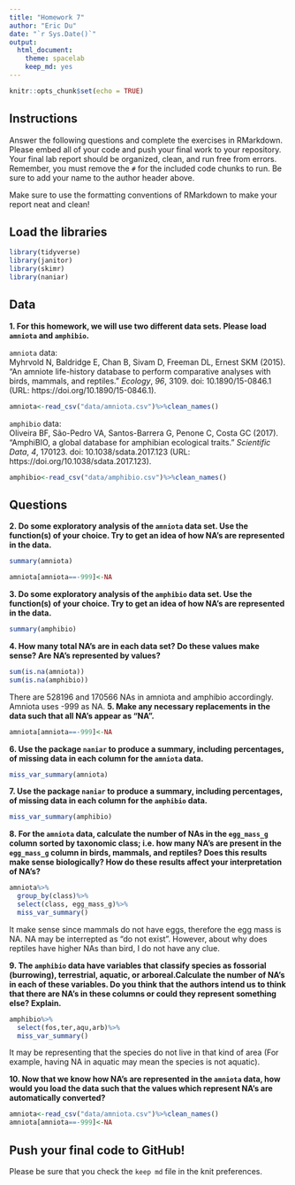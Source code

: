 ```yaml
---
title: "Homework 7"
author: "Eric Du"
date: "`r Sys.Date()`"
output:
  html_document: 
    theme: spacelab
    keep_md: yes
---
```


```r
knitr::opts_chunk$set(echo = TRUE)
```

## Instructions
Answer the following questions and complete the exercises in RMarkdown. Please embed all of your code and push your final work to your repository. Your final lab report should be organized, clean, and run free from errors. Remember, you must remove the `#` for the included code chunks to run. Be sure to add your name to the author header above.  

Make sure to use the formatting conventions of RMarkdown to make your report neat and clean!  

## Load the libraries
```r
library(tidyverse)
library(janitor)
library(skimr)
library(naniar)
``` 

## Data
**1. For this homework, we will use two different data sets. Please load `amniota` and `amphibio`.**  

`amniota` data:  
Myhrvold N, Baldridge E, Chan B, Sivam D, Freeman DL, Ernest SKM (2015). “An amniote life-history
database to perform comparative analyses with birds, mammals, and reptiles.” _Ecology_, *96*, 3109.
doi: 10.1890/15-0846.1 (URL: https://doi.org/10.1890/15-0846.1).
```r
amniota<-read_csv("data/amniota.csv")%>%clean_names()
```

`amphibio` data:  
Oliveira BF, São-Pedro VA, Santos-Barrera G, Penone C, Costa GC (2017). “AmphiBIO, a global database
for amphibian ecological traits.” _Scientific Data_, *4*, 170123. doi: 10.1038/sdata.2017.123 (URL:
https://doi.org/10.1038/sdata.2017.123).
```r
amphibio<-read_csv("data/amphibio.csv")%>%clean_names()
```

## Questions  
**2. Do some exploratory analysis of the `amniota` data set. Use the function(s) of your choice. Try to get an idea of how NA's are represented in the data.**  
```r
summary(amniota)

amniota[amniota==-999]<-NA

```

**3. Do some exploratory analysis of the `amphibio` data set. Use the function(s) of your choice. Try to get an idea of how NA's are represented in the data.**  
```r
summary(amphibio)
```



**4. How many total NA's are in each data set? Do these values make sense? Are NA's represented by values?**   
```r
sum(is.na(amniota))
sum(is.na(amphibio))
```
There are 528196 and 170566 NAs in amniota and amphibio accordingly. Amniota uses -999 as NA.
**5. Make any necessary replacements in the data such that all NA's appear as "NA".**   
```r
amniota[amniota==-999]<-NA
```

**6. Use the package `naniar` to produce a summary, including percentages, of missing data in each column for the `amniota` data.**  
```r
miss_var_summary(amniota)
```

**7. Use the package `naniar` to produce a summary, including percentages, of missing data in each column for the `amphibio` data.**
```r
miss_var_summary(amphibio)
```

**8. For the `amniota` data, calculate the number of NAs in the `egg_mass_g` column sorted by taxonomic class; i.e. how many NA's are present in the `egg_mass_g` column in birds, mammals, and reptiles? Does this results make sense biologically? How do these results affect your interpretation of NA's?**  
```r
amniota%>%
  group_by(class)%>%
  select(class, egg_mass_g)%>%
  miss_var_summary()
```
It make sense since mammals do not have eggs, therefore the egg mass is NA. NA may be interrepted as "do not exist". However, about why does reptiles have higher NAs than bird, I do not have any clue.

**9. The `amphibio` data have variables that classify species as fossorial (burrowing), terrestrial, aquatic, or arboreal.Calculate the number of NA's in each of these variables. Do you think that the authors intend us to think that there are NA's in these columns or could they represent something else? Explain.**
```r
amphibio%>%
  select(fos,ter,aqu,arb)%>%
  miss_var_summary()
```
It may be representing that the species do not live in that kind of area (For example, having NA in aquatic may mean the species is not aquatic).

**10. Now that we know how NA's are represented in the `amniota` data, how would you load the data such that the values which represent NA's are automatically converted?**
```r
amniota<-read_csv("data/amniota.csv")%>%clean_names()
amniota[amniota==-999]<-NA
```

## Push your final code to GitHub!
Please be sure that you check the `keep md` file in the knit preferences.  